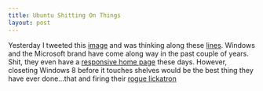 ```yaml
---
title: Ubuntu Shitting On Things
layout: post
---
```


Yesterday I tweeted this [image][1] and was thinking along these [
lines][2]. Windows and the Microsoft brand have come along way in the
past couple of years. Shit, they even have a [responsive home page][3]
these days. However, closeting Windows 8 before it touches shelves would be the
best thing they have ever done...that and firing their [rogue
lickatron][4]

[1]: http://mlkshk.com/p/KEYA
[2]: http://youtu.be/hVrLloM1Al8
[3]: http://paravelinc.com/work/microsoft/
[4]: http://scm-l3.technorati.com/11/01/31/25951/steve-ballmer.jpg
